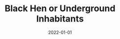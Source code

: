 ---
cover: "./blackhen.png"
date: "2022-01-01"
title: "Black Hen or Underground Inhabitants"
defer: false
slug: "/black-hen"
areas: 
  - .
---